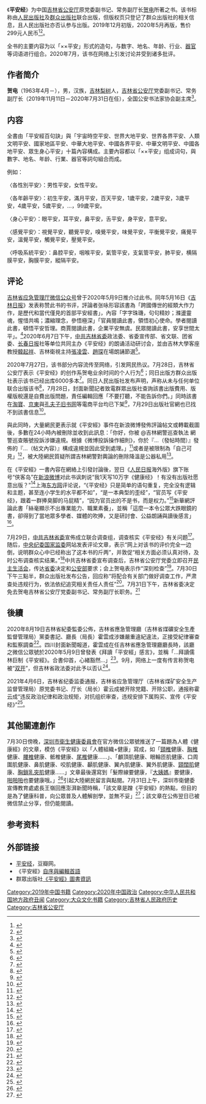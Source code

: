 {{Not|平安京}}
{{Infobox book
| name           = 平安经
| image          = 平安经封面.jpg
| image_size     = 150px
| author         = 贺电
| country        = 中国
| language       = 汉语
| publisher      = 群众出版社
| pages          = 356
| isbn           = 9787501459339
}}

《'''平安经'''》为中国[[吉林省公安厅|吉林省公安厅]]原党委副书记、常务副厅长[[贺电|贺电]]所著之书。该书标称由[[人民出版社|人民出版社]]及[[群众出版社|群众出版社]]联合出版，但版权页只登记了群众出版社的相关信息，且人民出版社亦否认参与出版。2019年12月初版，2020年5月再版，售价299元人民币<ref>{{cite web|title=平安经|url=http://211.103.209.168/yxzx/views.aspx?id=20200331|accessdate=2020-07-28|website=人民公安出版社|archiveurl=https://web.archive.org/web/20200728063650/http://211.103.209.168/yxzx/views.aspx?id=20200331|archivedate=2020-07-28|dead-url=no}}</ref><ref>{{cite web|title=已被下架的《平安经》，如何通过层层把关得以出版？|url=https://www.yicai.com/news/100717143.html|accessdate=2020-07-29|website=第一财经|archive-url=https://web.archive.org/web/20200730090943/https://www.yicai.com/news/100717143.html|archive-date=2020-07-30|dead-url=no|5=}}</ref>。

全书的主要内容为以「××平安」形式的造句，与数字、地名、年龄、行业、[[器官|器官]]等词语进行组合。2020年7月，该书在网络上引发讨论并受到诸多批评。

== 作者简介 ==
{{main|贺电}} 
'''贺电'''（1963年4月－），男，汉族，[[吉林|吉林]][[梨树县|梨树]]人，[[吉林省公安厅|吉林省公安厅]]党委副书记、常务副厅长（2019年11月11日－2020年7月31日在任），全国公安书法家协会副主席<ref>{{Cite journal|title=贺电作品|author=|url=https://kns.cnki.net/KCMS/detail/detail.aspx?dbcode=CJFQ&dbname=CJFDLAST2020&filename=JLRK202003042&uid=WEEvREcwSlJHSldRa1FhcTdnTnhYWUhaU05zdUUzeHI4ckQzbmZuRXQyYz0=$9A4hF_YAuvQ5obgVAqNKPCYcEjKensW4IQMovwHtwkF4VYPoHbKxJw!!&v=MTA5NDIxTHV4WVM3RGgxVDNxVHJXTTFGckNVUjdxZllPVnVGaURuVXI3S0x5SFpaYkc0SE5ITXJJOUJab1I4ZVg=|journal=吉林人大|issue=03|doi=|year=2020|issn=}}</ref>。

== 内容 ==
全書由「平安經百句訣」與「宇宙時空平安、世界大地平安、世界各界平安、人類文明平安、國家地區平安、中華大地平安、中國各界平安、中華文明平安、中國各地平安、眾生身心平安」十篇內容構成。主要內容都以「××平安」组成词句，與數字、地名、年龄、行業、器官等詞句組合而成。

例如：

〈各性別平安〉：男性平安，女性平安。

〈各年齡平安〉：初生平安，滿月平安，百天平安，1歲平安，2歲平安，3歲平安，4歲平安，5歲平安，...，99歲平安。

〈身心平安〉：眼平安，耳平安，鼻平安，舌平安，身平安，意平安。

〈感覺平安〉：視覺平安，聽覺平安，嗅覺平安，味覺平安，平衡覺平安，痛覺平安，溫覺平安，觸覺平安，壓覺平安。

〈呼吸系統平安〉：鼻腔平安，咽喉平安，氣管平安，支氣管平安，肺平安，横隔膜平安，胸膜平安，縱隔平安。

==评论==
[[吉林省应急管理厅|吉林省应急管理厅]][[微信公众号|微信公众号]]曾于2020年5月9日推介过此书。同年5月16日《[[吉林日报|吉林日报]]》发表称赞此书的书评，評論者张咏形容該書為「跨國傳世的經類大作力作，是歷代和當代僅見的首部平安經書」，內容「字字珠璣，句句精妙；滌盪靈魂，惺惜共鳴；濃縮理念，參悟極深」「官員閱讀此書，領悟初心使命。學者閱讀此書，頓悟平安哲理。商賈閱讀此書，企業平安無虞。民眾閱讀此書，安享世間太平」。<ref>{{cite news|author1=张咏|title=祝福平安 ——读贺电《平安经》|url=http://jlrbszb.cnjiwang.com/pc/paper/c/202005/16/content_103771.html|accessdate=2020-07-28|work=吉林日报|date=2020-05-16|archiveurl=https://web.archive.org/web/20200728062150/http://jlrbszb.cnjiwang.com/pc/paper/c/202005/16/content_103771.html|archivedate=2020-07-28|dead-url=no}}</ref>2020年6月7日下午，[[中国共产党吉林省委员会|中共吉林省委]]政法委、省委宣传部、省文联、团省委、[[长春日报|长春日报]]社等单位共同主办《平安经》的朗诵活动研讨会，並由吉林大學客座教授[[韓起祥|韓起祥]]、吉林衛視主持[[張凌雲|張凌雲]]、[[趙琛|趙琛]]在場朗誦節選<ref>{{cite news|author1=张鑫多|title=公益朗诵《平安经》 谱写“平安”大文章|url=http://webcache.googleusercontent.com/search?q=cache:aUl3YhB-YlcJ:www.changchunews.com/content/2020-06/08/content_4791676.html+&cd=1&hl=zh-CN&ct=clnk&client=firefox-b-d|accessdate=2020-07-28|work=长春新闻网|date=2020-06-08|archiveurl=https://web.archive.org/web/20200728082656/http://webcache.googleusercontent.com/search?q=cache%3AaUl3YhB-YlcJ%3Awww.changchunews.com%2Fcontent%2F2020-06%2F08%2Fcontent_4791676.html+&cd=1&hl=zh-CN&ct=clnk&client=firefox-b-d|archivedate=2020-07-28|dead-url=no}}</ref>。

2020年7月27日，该书部分内容流传至网络，引发网民热议。7月28日，吉林省公安厅表示《平安经》的创作系贺电业余时间的个人行为<ref>{{cite news|title=副厅长写"平安经"整本书以"XXX平安"造句 官方回应|url=https://news.163.com/20/0728/12/FIKE5QFP00018AOR.html|accessdate=2020-07-28|work=澎湃新闻|date=2020-07-28|archiveurl=https://web.archive.org/web/20200728061352/https://news.163.com/20/0728/12/FIKE5QFP00018AOR.html|archivedate=2020-07-28|dead-url=no}}</ref>；同日出版方群众出版社表示该书已经出库6000多本<ref>{{cite news|title=吉林省公安厅副厅长著书《平安经》内容引热议 出版社：出库6000多本|url=http://v.jstv.com/a/20200728/1595929454521.shtml|accessdate=2020-07-29|publisher=江苏电视台|date=2020-07-28|archive-url=https://web.archive.org/web/20200730091210/http://v.jstv.com/a/20200728/1595929454521.shtml|archive-date=2020-07-30|dead-url=no}}</ref>。同日人民出版社发布声明，声称从未与任何单位联合出版该书<ref>{{cite news|title=人民出版社声明：从未出版《平安经》一书|url=http://www.bjnews.com.cn/news/2020/07/28/753064.html|accessdate=2020-07-28|work=新京报|date=2020-07-28|archiveurl=https://web.archive.org/web/20200728090733/http://www.bjnews.com.cn/news/2020/07/28/753064.html|archivedate=2020-07-28|dead-url=no}}</ref>，7月28日，封面新聞記者致電群眾出版社查詢該書出版費用、版權版稅還是自費出版問題，責任編輯回應「不要打聽，不能告訴你們。」同時該書在[[淘寶|淘寶]]、[[京東_(網站)|京東]]與[[孔夫子旧书网|孔夫子旧书网]]等電商平台均已下架<ref>{{cite news|title=吉林公安厅副厅长著书《平安经》引质疑 群众出版社：不要打听，不能告诉你们|url=http://www.thecover.cn/news/4896600|accessdate=2020-07-29|work=封面新闻|date=2020-07-29|6=|archive-url=https://web.archive.org/web/20200730091531/http://www.thecover.cn/news/4896600|archive-date=2020-07-30|dead-url=no}}</ref>，7月29日出版社官網也已找不到該書信息<ref>{{cite news|title=群众出版社曾说“《平安经》亦可作为小百科词典” 但目前官网已下架该书|url=http://www.thecover.cn/news/4896666|accessdate=2020-07-29|work=封面新闻|date=2020-07-29|6=|archive-url=https://web.archive.org/web/20200730091754/http://www.thecover.cn/news/4896666|archive-date=2020-07-30|dead-url=no}}</ref>。

與此同時，大量網民更表示就《平安經》事件在新浪微博發佈評論帖文或轉載截圖後，多數在24小時內被刪除並收到此訊息：「你好，你被 @吉林網警巡查執法 網警巡查賬號投訴涉嫌違規。根據《微博投訴操作細則》，你於『…（發帖時間）』發佈的『…（帖文內容）』構成違規並因此受到處理。」<ref>{{Cite web|title=胖子陈越微博例子|url=https://weibo.com/1779990993/JdLt16yhA|date=2020-07-31|website=新浪微博}}</ref>或者是被限制為「自己可見」<ref>{{Cite web|title=绿岛舆情研究所所长微博例子|url=https://weibo.com/1584255432/Jdt5VxQIw|date=2020-07-28|website=新浪微博}}</ref>，被大陸網民質疑所謂吉林網警對輿論的刪除降溫是公器私用<ref>{{Cite web|title=《平安經》背後的官場權力腐敗|url=https://www.hk01.com/01觀點/505273/|date=2020-08-01|website=香港01}}</ref>。

在《平安經》一書內容在網絡上引發討論後，翌日《[[人民日报|人民日报]]海外版》旗下账号“侠客岛”在[[新浪微博|新浪微博]]对此书讽刺说“我1天写10万字《健康经》！有没有出版社愿意出版？”<ref>{{cite news|title=官员写"平安经"全书"XX平安" 侠客岛:我1天写10万字|url=https://news.163.com/20/0728/14/FIKN5PMB0001899O.html|accessdate=2020-07-28|date=2020-07-28|archive-url=https://web.archive.org/web/20200728065735/https://news.163.com/20/0728/14/FIKN5PMB0001899O.html|archive-date=2020-07-28|dead-url=no}}</ref>上海[[东方网|东方网]]评论说，“《平安经》只是简单的语句重复，完全没有逻辑和主题，甚至连小学生的水平都不如”，“是一本典型的歪经”，“官员写《平安经》，跟着一群捧臭脚的马屁精”，“因为官员出的不是书，而是权力。”<ref>{{cite news|author1=刘少华|title=《平安经》惊落一地鸡毛|url=https://n.eastday.com/pnews/1595982946025429|accessdate=2020-07-29|publisher=东方网|date=2020-07-29|archiveurl=https://web.archive.org/web/20200729020416/https://n.eastday.com/pnews/1595982946025429|archivedate=2020-07-29|dead-url=no}}</ref>新華網評論此書「絲毫顯示不出專業能力、職業素養」，並稱「這麼一本令公眾大跌眼鏡的書，卻得到了當地眾多學者、媒體的吹捧，又是研討會、公益朗誦與讀後感言」<ref>{{cite news|title=新華銳評：如此「平安」令人不安|url=http://www.xinhuanet.com/comments/2020-07/29/c_1126296801.htm|accessdate=2020-07-29|publisher=新華網|date=2020-07-29|archiveurl=https://web.archive.org/web/20200730020216/http://www.xinhuanet.com/comments/2020-07/29/c_1126296801.htm|archivedate=2020-07-30|dead-url=no}}</ref>。

7月29日，[[中国共产党吉林省委员会|中共吉林省委]]宣佈成立联合调查组，调查核实《平安经》有关问题<ref>{{cite news|title=吉林省委政法委牵头对《平安经》有关问题进行调查核实|url=http://legal.people.com.cn/gb/n1/2020/0729/c42510-31802823.html|accessdate=2020-07-29|publisher=人民网|date=2020-07-29|archive-url=https://web.archive.org/web/20200730092031/http://legal.people.com.cn/gb/n1/2020/0729/c42510-31802823.html|archive-date=2020-07-30|dead-url=no}}</ref>。随后，[[中国共产党中央纪律检查委员会|中央纪委国家监委]]网站发表评论文章，表示“网上对该书的评价完全一边倒，说明群众心中已经称出了这本书的斤两”，并敦促“相关方面必须认真对待，及时公布调查核实结果。”<ref>{{cite news|author1=聂新鑫|title=平安不是口号要靠实干|url=http://www.ccdi.gov.cn/pl/202007/t20200729_222866.html|accessdate=2020-07-29|publisher=中央纪委国家监委|date=2020-07-29|archiveurl=https://web.archive.org/web/20200730014601/http://www.ccdi.gov.cn/pl/202007/t20200729_222866.html|archivedate=2020-07-30|dead-url=no}}</ref>中共吉林省委宣布调查后，吉林省公安厅党委立即召开[[民主生活会|民主生活会]]，传达[[中国共产党吉林省委员会|省委]]决定和[[中华人民共和国公安部|公安部]]要求；会上贺电表示作“深刻检查”<ref>{{cite news|title=吉林省公安厅：坚决拥护省委对《平安经》有关问题的调查决定|url=https://www.jiemian.com/article/4751175.html|accessdate=2020-07-30|work=界面新闻|date=2020-07-30|archive-url=https://web.archive.org/web/20200730092146/https://www.jiemian.com/article/4751175.html|archive-date=2020-07-30|dead-url=no}}</ref>。7月30日下午三點半，群众出版社发布公告，回应称“将配合有关部门做好调查工作，严肃查处违规行为，依法依纪追究相关责任人责任”<ref>{{Cite news|url=http://www.qzcbs.com/newsview.asp?nid=175|title=群众出版社：情况通报|author=|date=2020-07-30|work=群众出版社|publisher=|accessdate=2020-07-30|archiveurl=https://web.archive.org/web/20200731121114/http://www.qzcbs.com/newsview.asp?nid=175|archivedate=2020-07-31|dead-url=no}}</ref>。7月31日下午，吉林省委决定免去贺电吉林省公安厅党委副书记、常务副厅长职务。<ref>{{Cite web|title=吉林省委：免去贺电吉林省公安厅党委副书记、常务副厅长职务|url=https://www.thepaper.cn/newsDetail_forward_8522546|accessdate=2020-07-31|date=2020-07-31|website=澎湃新闻|archive-url=https://web.archive.org/web/20200731120654/https://www.thepaper.cn/newsDetail_forward_8522546|archive-date=2020-07-31|dead-url=no}}</ref>

==後續==
2020年8月19日吉林省紀委監委公佈，吉林省應急管理廳（吉林省煤礦安全生產監督管理局）黨委書記、廳長（局長）霍雲成涉嫌嚴重違紀違法，正接受紀律審查和監察調查<ref>{{Cite web|title=吉林省应急管理厅党委书记、厅长霍云成接受纪律审查和监察调查|url=http://ccdijl.gov.cn/jwjct2018/scdc/202008/t20200819_7416578.html|date=2020-08-19|website=吉林省纪委监委}}</ref>。四川封面新聞報道，霍雲成在任吉林省應急管理廳廳長時，該廳之微信公眾號於2020年5月9日曾發表《拜讀「平安經」感言》，並稱「…拜讀儒林巨制《平安經》。合書仰首，心緒豁然…」<ref>{{Cite web|title=吹捧过《平安经》 吉林省应急管理厅厅长落马|url=http://www.thecover.cn/news/5141147|accessdate=2020-08-20|date=2020-08-19|website=封面新闻|archive-url=https://web.archive.org/web/20200822040215/http://www.thecover.cn/news/5141147|archive-date=2020-08-22|dead-url=no}}</ref>。9月，网络上一度有传言称贺电被“[[双开|双开]]”，但吉林省政法委对此予以否认<ref>{{cite news|title=吉林省公安厅原副厅长贺电被双开？省委宣传部：未接到信息|url=https://www.thepaper.cn/newsDetail_forward_9127858|accessdate=2020-09-11|work=红星新闻|date=2020-09-11|archive-date=2020-10-28|archive-url=https://web.archive.org/web/20201028132832/https://www.thepaper.cn/newsDetail_forward_9127858}}</ref>。

2021年4月6日，吉林省纪委监委通报，吉林省应急管理厅（吉林省煤矿安全生产监督管理局）原党委书记、厅长（局长）霍云成被开除党籍、开除公职，通报称霍云成“违反政治纪律和政治规矩，对抗组织审查，违规安排下属购买、宣传《平安经》”<ref>{{cite news|title=安排下属购买、宣传《平安经》，厅长被“双开”！|url=https://finance.sina.com.cn/tech/2021-04-06/doc-ikmyaawa8052658.shtml|accessdate=2021-04-07|work=环球时报|date=2021-04-06|archive-date=2021-04-07|archive-url=https://web.archive.org/web/20210407041033/https://finance.sina.com.cn/tech/2021-04-06/doc-ikmyaawa8052658.shtml|dead-url=no}}</ref>。

==其他關連創作==
7月30日傍晚，[[深圳市衛生健康委員會|深圳市衛生健康委員會]]在官方微信公眾號推送了一篇題為人體《健康經》的文章，模仿《平安經》以「人體組織+健康」寫成，如「[[頸椎|頸椎]]健康、[[胸椎|胸椎]]健康、[[腰椎|腰椎]]健康、骶椎健康、[[尾骨|尾椎]]健康……」、「顱頂肌健康、眼輪匝肌健康、口周圍肌健康、鼻肌健康、咬肌健康、顳肌健康、翼內肌健康、翼外肌健康、[[頸闊肌|頸闊肌]]健康、[[胸鎖乳突肌|胸鎖乳突肌]]健康……」文章最後還寫到「髮際線要健康，『[[月經|大姨媽]]』要健康，[[性交|啪啪啪]]也要健康哦。」<ref>{{Cite web|title=深圳衛健委《健康經》全文|url=https://ishare.ifeng.com/c/s/7yX6Z8W2NKo|date=2020-07-30|website=鳳凰新聞|access-date=2020-08-01|archive-date=2021-12-06|archive-url=https://web.archive.org/web/20211206150942/https://ishare.ifeng.com/c/s/7yX6Z8W2NKo}}</ref>引起大陸網民留言與點閱。7月31日上午，深圳市衛健委宣傳教育處處長王嶺回應澎湃新聞時稱，「該文章是蹭《平安經》的熱點，但目的是為了健康科普，向公眾普及人體解剖學，並無不妥」<ref>{{Cite web|title=推送「平安經體」《健康經》，深圳衛健委：官微向來風趣幽默|url=https://www.thepaper.cn/newsDetail_forward_8519031|accessdate=2020-08-01|date=2020-08-01|website=澎湃新聞|archive-url=https://web.archive.org/web/20200801180548/https://www.thepaper.cn/newsDetail_forward_8519031|archive-date=2020-08-01|dead-url=no}}</ref>；該文章在公佈翌日已被微信禁止分享，但仍能閱讀。

== 参考资料 ==
{{reflist|2}}

== 外部链接 ==
{{wikiquote}}
{{wikinews|官员出书《平安经》遭中国大陆媒体炮轰}}
* [https://www.douban.com/book/subject/35035265 平安经]，豆瓣网。
* 《平安經》[https://web.archive.org/web/20200801025339/https://feng.ifeng.com/c/7w5ogjaHBql 自序與編輯首語]
* 群眾出版社[https://web.archive.org/web/20200218155818/http://www.qzcbs.com/bookview.asp?Bid=3199 《平安經》圖書資訊]

[[Category:2019年中国书籍|Category:2019年中国书籍]]
[[Category:2020年中国政治|Category:2020年中国政治]]
[[Category:中华人民共和国地方政府丑闻|Category:中华人民共和国地方政府丑闻]]
[[Category:大众文化书籍|Category:大众文化书籍]]
[[Category:吉林省人民政府历史|Category:吉林省人民政府历史]]
[[Category:吉林省公安厅|Category:吉林省公安厅]]